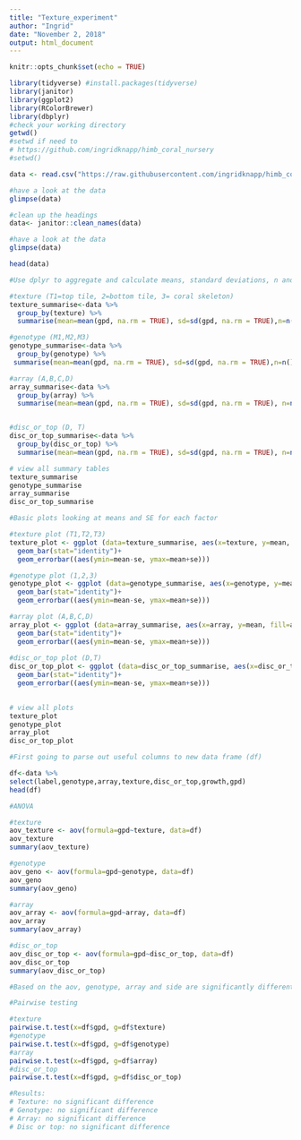 ```yaml
---
title: "Texture_experiment"
author: "Ingrid"
date: "November 2, 2018"
output: html_document
---
```


```r
knitr::opts_chunk$set(echo = TRUE)

library(tidyverse) #install.packages(tidyverse)
library(janitor)
library(ggplot2)
library(RColorBrewer)
library(dbplyr)
#check your working directory
getwd()
#setwd if need to
# https://github.com/ingridknapp/himb_coral_nursery
#setwd()
```


```r

data <- read.csv("https://raw.githubusercontent.com/ingridknapp/himb_coral_nursery/master/Texture_datasheets_Oct_2018_ISSK_v1.0.csv")
```


```r


#have a look at the data
glimpse(data)

#clean up the headings
data<- janitor::clean_names(data)

#have a look at the data
glimpse(data)

head(data)
```

```r
#Use dplyr to aggregate and calculate means, standard deviations, n and standard errors

#texture (T1=top tile, 2=bottom tile, 3= coral skeleton)
texture_summarise<-data %>%
  group_by(texture) %>%
  summarise(mean=mean(gpd, na.rm = TRUE), sd=sd(gpd, na.rm = TRUE),n=n(),se=sd/sqrt(n))

#genotype (M1,M2,M3)
genotype_summarise<-data %>%
  group_by(genotype) %>%
 summarise(mean=mean(gpd, na.rm = TRUE), sd=sd(gpd, na.rm = TRUE),n=n(),se=sd/sqrt(n))

#array (A,B,C,D)
array_summarise<-data %>%
  group_by(array) %>%
  summarise(mean=mean(gpd, na.rm = TRUE), sd=sd(gpd, na.rm = TRUE), n=n(),se=sd/sqrt(n))


#disc_or_top (D, T)
disc_or_top_summarise<-data %>%
  group_by(disc_or_top) %>%
  summarise(mean=mean(gpd, na.rm = TRUE), sd=sd(gpd, na.rm = TRUE), n=n(),se=sd/sqrt(n))

# view all summary tables
texture_summarise
genotype_summarise
array_summarise
disc_or_top_summarise


```

```r

#Basic plots looking at means and SE for each factor

#texture plot (T1,T2,T3)
texture_plot <- ggplot (data=texture_summarise, aes(x=texture, y=mean, fill=texture))+
  geom_bar(stat="identity")+
  geom_errorbar((aes(ymin=mean-se, ymax=mean+se)))

#genotype plot (1,2,3)
genotype_plot <- ggplot (data=genotype_summarise, aes(x=genotype, y=mean, fill=genotype))+
  geom_bar(stat="identity")+
  geom_errorbar((aes(ymin=mean-se, ymax=mean+se)))

#array plot (A,B,C,D)
array_plot <- ggplot (data=array_summarise, aes(x=array, y=mean, fill=array))+
  geom_bar(stat="identity")+
  geom_errorbar((aes(ymin=mean-se, ymax=mean+se)))
 
#disc_or_top plot (D,T)
disc_or_top_plot <- ggplot (data=disc_or_top_summarise, aes(x=disc_or_top, y=mean, fill=disc_or_top))+
  geom_bar(stat="identity")+
  geom_errorbar((aes(ymin=mean-se, ymax=mean+se)))
 

# view all plots
texture_plot
genotype_plot
array_plot
disc_or_top_plot

```

```r

#First going to parse out useful columns to new data frame (df)

df<-data %>% 
select(label,genotype,array,texture,disc_or_top,growth,gpd)
head(df)

#ANOVA

#texture
aov_texture <- aov(formula=gpd~texture, data=df)
aov_texture
summary(aov_texture)

#genotype
aov_geno <- aov(formula=gpd~genotype, data=df)
aov_geno
summary(aov_geno)

#array
aov_array <- aov(formula=gpd~array, data=df)
aov_array
summary(aov_array)

#disc_or_top
aov_disc_or_top <- aov(formula=gpd~disc_or_top, data=df)
aov_disc_or_top
summary(aov_disc_or_top)

#Based on the aov, genotype, array and side are significantly different, but colour is not

#Pairwise testing

#texture
pairwise.t.test(x=df$gpd, g=df$texture)
#genotype
pairwise.t.test(x=df$gpd, g=df$genotype)
#array
pairwise.t.test(x=df$gpd, g=df$array)
#disc_or_top
pairwise.t.test(x=df$gpd, g=df$disc_or_top)

#Results: 
# Texture: no significant difference
# Genotype: no significant difference
# Array: no significant difference
# Disc or top: no significant difference
```
